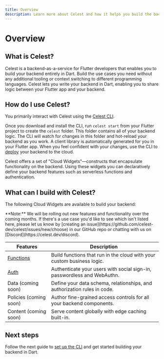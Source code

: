 ```yaml
---
title: Overview
description: Learn more about Celest and how it helps you build the backend for your Flutter app.
---
```



# Overview

## What is Celest?

Celest is a backend-as-a-service for Flutter developers that enables you to build your backend entirely in Dart. Build the use cases you need without any additional tooling or context switching to different programming languages. Celest lets you write your backend in Dart, enabling you to share logic between your Flutter app and your backend.

<IntroducingCelest />

## How do I use Celest?

You primarily interact with Celest using the [Celest CLI](/docs/download). 

Once you download and install the CLI, run `celest start` from your Flutter project to create the `celest` folder. This folder contains all of your backend logic. The CLI will watch for changes in this folder and hot-reload your backend as you work. A client library is automatically generated for you in your Flutter app. When you feel confident with your changes, use the CLI to [deploy](/docs/deploy) your backend to the cloud.

Celest offers a set of "Cloud Widgets"&mdash;constructs that encapsulate functionality on the backend. Using these widgets you can declaratively define your backend features such as serverless functions and authentication.

<CloudFunctionsDemo />

## What can I build with Celest?

The following Cloud Widgets are available to build your backend:

<Callout type="info">
    **Note:** We will be rolling out new features and functionality over the coming months. If there's a use case you'd like to see which isn't listed here, please let us know by [creating an issue](https://github.com/celest-dev/celest/issues/new/choose) 
    in our GitHub repo or chatting with us on [Discord](https://celest.dev/discord).
</Callout>

| Features  | Description                                                   |
| --------- | ------------------------------------------------------------- |
| [Functions](functions/introduction.md) | Build functions that run in the cloud with your custom business logic. |
| [Auth](auth/introduction.md) | Authenticate your users with social sign-in, passwordless and WebAuthn. |
| Data (coming soon) | Define your data schema, relationships, and authorization rules in code. |
| Policies (coming soon) | Author fine-grained access controls for all your backend components. |
| Content (coming soon) | Serve content globally with edge caching built-in. |

## Next steps

Follow the next guide to [set up the CLI](/docs/get-started.md) and get started building your backend in Dart.

